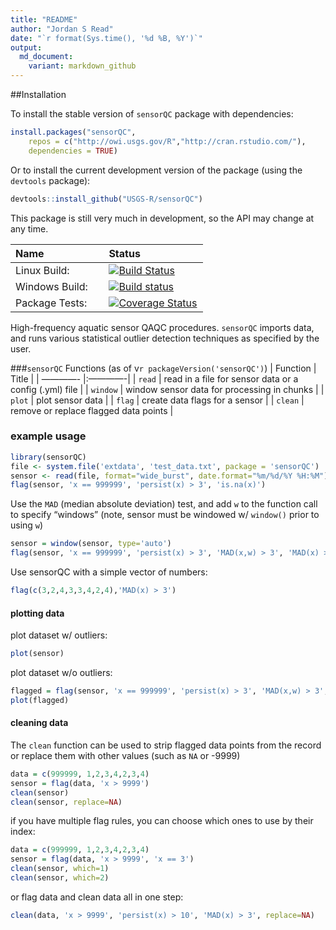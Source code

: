 ```yaml
---
title: "README"
author: "Jordan S Read"
date: "`r format(Sys.time(), '%d %B, %Y')`"
output:
  md_document:
    variant: markdown_github
---
```


##Installation

To install the stable version of `sensorQC` package with dependencies:
```r
install.packages("sensorQC", 
    repos = c("http://owi.usgs.gov/R","http://cran.rstudio.com/"),
    dependencies = TRUE)
```

Or to install the current development version of the package (using the `devtools` package):
```r
devtools::install_github("USGS-R/sensorQC")
```

This package is still very much in development, so the API may change at any time.  

| Name       | Status           |  
| :------------ |:-------------|  
| Linux Build: | [![Build Status](https://travis-ci.org/USGS-R/sensorQC.svg?branch=master)](https://travis-ci.org/USGS-R/sensorQC) |  
| Windows Build: | [![Build status](https://ci.appveyor.com/api/projects/status/pho8872wbnvaw5nt)](https://ci.appveyor.com/project/jread-usgs/sensorqc)  |  
| Package Tests: | [![Coverage Status](https://coveralls.io/repos/USGS-R/sensorQC/badge.svg?branch=master&service=github)](https://coveralls.io/github/USGS-R/sensorQC?branch=master) |  


High-frequency aquatic sensor QAQC procedures. `sensorQC` imports data, and runs various statistical outlier detection techniques as specified by the user. 


###`sensorQC` Functions (as of v`r packageVersion('sensorQC')`)
| Function       | Title           |
| ------------- |:-------------|
| `read` | read in a file for sensor data or a config (.yml) file |
| `window`  | window sensor data for processing in chunks |
| `plot` | plot sensor data |
| `flag` | create data flags for a sensor |
| `clean` | remove or replace flagged data points |

### example usage

```r
library(sensorQC)
file <- system.file('extdata', 'test_data.txt', package = 'sensorQC') 
sensor <- read(file, format="wide_burst", date.format="%m/%d/%Y %H:%M")
flag(sensor, 'x == 999999', 'persist(x) > 3', 'is.na(x)')
```

Use the `MAD` (median absolute deviation) test, and add `w` to the function call to specify "windows" (note, sensor must be windowed w/ `window()` prior to using `w`)
```r
sensor = window(sensor, type='auto')
flag(sensor, 'x == 999999', 'persist(x) > 3', 'MAD(x,w) > 3', 'MAD(x) > 3')
```

Use sensorQC with a simple vector of numbers:  
```r
flag(c(3,2,4,3,3,4,2,4),'MAD(x) > 3')
```

#### plotting data
plot dataset w/ outliers:  
```r
plot(sensor)
```

plot dataset w/o outliers:  
```r
flagged = flag(sensor, 'x == 999999', 'persist(x) > 3', 'MAD(x,w) > 3', 'MAD(x) > 3')
plot(flagged)
```

#### cleaning data
The `clean` function can be used to strip flagged data points from the record or replace them with other values (such as `NA` or -9999)  
```r
data = c(999999, 1,2,3,4,2,3,4)
sensor = flag(data, 'x > 9999')
clean(sensor)
clean(sensor, replace=NA)
```
if you have multiple flag rules, you can choose which ones to use by their index:  
```r
data = c(999999, 1,2,3,4,2,3,4)
sensor = flag(data, 'x > 9999', 'x == 3')
clean(sensor, which=1)
clean(sensor, which=2)
```

or flag data and clean data all in one step:  
```r
clean(data, 'x > 9999', 'persist(x) > 10', 'MAD(x) > 3', replace=NA)
```


